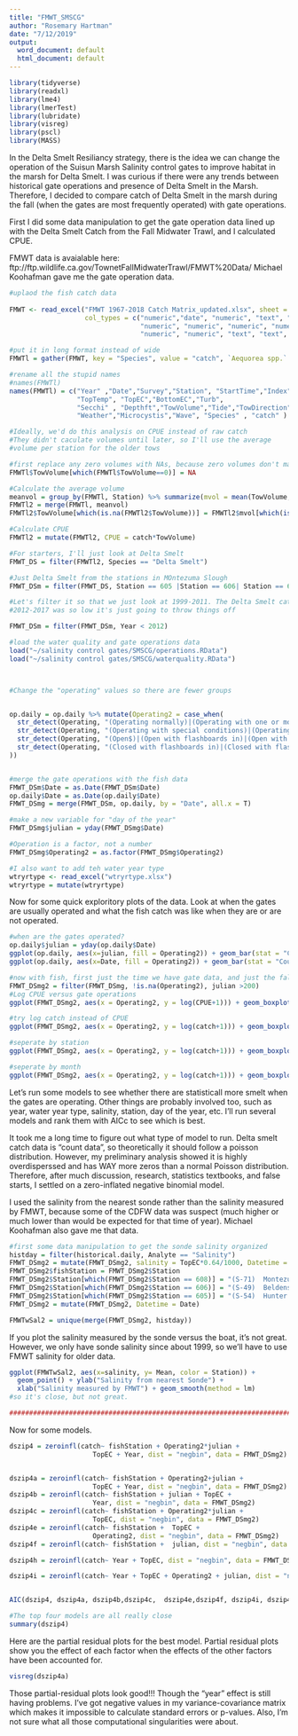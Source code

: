 ```yaml
---
title: "FMWT_SMSCG"
author: "Rosemary Hartman"
date: "7/12/2019"
output:
  word_document: default
  html_document: default
---
```


```r

library(tidyverse)
library(readxl)
library(lme4)
library(lmerTest)
library(lubridate)
library(visreg)
library(pscl)
library(MASS)
```

In the Delta Smelt Resiliancy strategy, there is the idea we can change the operation of the Suisun Marsh Salinity control gates to improve habitat in the marsh for Delta Smelt. I was curious if there were any trends between historical gate operations and presence of Delta Smelt in the Marsh. Therefore, I decided to compare catch of Delta Smelt in the marsh during the fall (when the gates are most frequently operated) with gate operations.

First I did some data manipulation to get the gate operation data lined up with the Delta Smelt Catch from the Fall Midwater Trawl, and I calculated CPUE.

FMWT data is avaialable here: ftp://ftp.wildlife.ca.gov/TownetFallMidwaterTrawl/FMWT%20Data/
Michael Koohafman gave me the gate operation data.


```r
#uplaod the fish catch data
                   
FMWT <- read_excel("FMWT 1967-2018 Catch Matrix_updated.xlsx", sheet = "FlatFile", 
                   col_types = c("numeric","date", "numeric", "text", "date",  
                                 "numeric", "numeric", "numeric", "numeric", "numeric", "numeric", 
                                 "numeric", "numeric", "text", "text", "text", rep("numeric", times =112)))

#put it in long format instead of wide
FMWTl = gather(FMWT, key = "Species", value = "catch", `Aequorea spp.`:`Yellowfin Goby`)

#rename all the stupid names
#names(FMWTl)
names(FMWTl) = c("Year" ,"Date","Survey","Station", "StartTime","Index", 
                 "TopTemp", "TopEC","BottomEC","Turb",
                 "Secchi" , "Depthft","TowVolume","Tide","TowDirection",
                 "Weather","Microcystis","Wave", "Species" , "catch" )

#Ideally, we'd do this analysis on CPUE instead of raw catch
#They didn't caculate volumes until later, so I'll use the average
#volume per station for the older tows

#first replace any zero volumes with NAs, because zero volumes don't make sense
FMWTl$TowVolume[which(FMWTl$TowVolume==0)] = NA

#Calculate the average volume
meanvol = group_by(FMWTl, Station) %>% summarize(mvol = mean(TowVolume, na.rm = T))
FMWTl2 = merge(FMWTl, meanvol)
FMWTl2$TowVolume[which(is.na(FMWTl2$TowVolume))] = FMWTl2$mvol[which(is.na(FMWTl2$TowVolume))]

#Calculate CPUE 
FMWTl2 = mutate(FMWTl2, CPUE = catch*TowVolume)

#For starters, I'll just look at Delta Smelt
FMWT_DS = filter(FMWTl2, Species == "Delta Smelt")

#Just Delta Smelt from the stations in MOntezuma Slough
FMWT_DSm = filter(FMWT_DS, Station == 605 |Station == 606| Station == 608 )

#Let's filter it so that we just look at 1999-2011. The Delta Smelt catch from 
#2012-2017 was so low it's just going to throw things off

FMWT_DSm = filter(FMWT_DSm, Year < 2012)

#load the water quality and gate operations data
load("~/salinity control gates/SMSCG/operations.RData")
load("~/salinity control gates/SMSCG/waterquality.RData")



#Change the "operating" values so there are fewer groups


op.daily = op.daily %>% mutate(Operating2 = case_when(
  str_detect(Operating, "(Operating normally)|(Operating with one or more gates closed)") ~ "Operating",
  str_detect(Operating, "(Operating with special conditions)|(Operating with one or more gates open)|(Operating with flashboards out)") ~ "Operating",
  str_detect(Operating, "(Open$)|(Open with flashboards in)|(Open with one or more gates closed)") ~ "Open",
  str_detect(Operating, "(Closed with flashboards in)|(Closed with flashboards out)") ~ "Operating"
))


#merge the gate operations with the fish data
FMWT_DSm$Date = as.Date(FMWT_DSm$Date)
op.daily$Date = as.Date(op.daily$Date)
FMWT_DSmg = merge(FMWT_DSm, op.daily, by = "Date", all.x = T)

#make a new variable for "day of the year"
FMWT_DSmg$julian = yday(FMWT_DSmg$Date)

#Operation is a factor, not a number
FMWT_DSmg$Operating2 = as.factor(FMWT_DSmg$Operating2)

#I also want to add teh water year type
wtryrtype <- read_excel("wtryrtype.xlsx")
wtryrtype = mutate(wtryrtype)

```

Now for some quick exploritory plots of the data. Look at when the gates are usually operated and what the fish catch was like when they are or are not operated.

```r

#when are the gates operated?
op.daily$julian = yday(op.daily$Date)
ggplot(op.daily, aes(x=julian, fill = Operating2)) + geom_bar(stat = "Count")
ggplot(op.daily, aes(x=Date, fill = Operating2)) + geom_bar(stat = "Count")

#now with fish, first just the time we have gate data, and just the fall because we have more trawls in the fall
FMWT_DSmg2 = filter(FMWT_DSmg, !is.na(Operating2), julian >200)
#Log CPUE versus gate operations
ggplot(FMWT_DSmg2, aes(x = Operating2, y = log(CPUE+1))) + geom_boxplot()

#try log catch instead of CPUE
ggplot(FMWT_DSmg2, aes(x = Operating2, y = log(catch+1))) + geom_boxplot()

#seperate by station
ggplot(FMWT_DSmg2, aes(x = Operating2, y = log(catch+1))) + geom_boxplot() + facet_wrap(~Station)

#seperate by month
ggplot(FMWT_DSmg2, aes(x = Operating2, y = log(catch+1))) + geom_boxplot() + facet_wrap(~month(Date))


```

Let's run some models to see whether there are statisticall more smelt when the gates are operating. Other things are probably involved too, such as year, water year type, salinity, station, day of the year, etc. I'll run several models and rank them with AICc to see which is best.

It took me a long time to figure out what type of model to run. Delta smelt catch data is "count data", so theoretically it should follow a poisson distribution. However, my preliminary analysis showed it is highly overdisperssed and has WAY more zeros than a normal Poisson distribution. Therefore, after much discussion, research, statistics textbooks, and false starts, I settled on a zero-inflated negative binomial model.

I used the salinity from the nearest sonde rather than the salinity measured by FMWT, because some of the CDFW data was suspect (much higher or much lower than would be expected for that time of year). Michael Koohafman also gave me that data.


```r

#first some data manipulation to get the sonde salinity organized
histday = filter(historical.daily, Analyte == "Salinity")
FMWT_DSmg2 = mutate(FMWT_DSmg2, salinity = TopEC*0.64/1000, Datetime = Date)
FMWT_DSmg2$fishStation = FMWT_DSmg2$Station
FMWT_DSmg2$Station[which(FMWT_DSmg2$Station == 608)] = "(S-71)  Montezuma Slough at Roaring River"
FMWT_DSmg2$Station[which(FMWT_DSmg2$Station == 606)] = "(S-49)  Beldens Landing"
FMWT_DSmg2$Station[which(FMWT_DSmg2$Station == 605)] = "(S-54)  Hunter Cut" 
FMWT_DSmg2 = mutate(FMWT_DSmg2, Datetime = Date)

FMWTwSal2 = unique(merge(FMWT_DSmg2, histday))

```
If you plot the salinity measured by the sonde versus the boat, it's not great. However, we only have sonde salinity since about 1999, so we'll have to use FMWT salinity for older data.
```r
ggplot(FMWTwSal2, aes(x=salinity, y= Mean, color = Station)) + 
  geom_point() + ylab("Salinity from nearest Sonde") +
  xlab("Salinity measured by FMWT") + geom_smooth(method = lm)
#so it's close, but not great.

############################################################################################

```
Now for some models. 
```r
dszip4 = zeroinfl(catch~ fishStation + Operating2*julian + 
                     TopEC + Year, dist = "negbin", data = FMWT_DSmg2)


dszip4a = zeroinfl(catch~ fishStation + Operating2+julian + 
                     TopEC + Year, dist = "negbin", data = FMWT_DSmg2)
dszip4b = zeroinfl(catch~ fishStation + julian + TopEC +
                     Year, dist = "negbin", data = FMWT_DSmg2)
dszip4c = zeroinfl(catch~ fishStation + Operating2*julian + 
                     TopEC, dist = "negbin", data = FMWT_DSmg2)
dszip4e = zeroinfl(catch~ fishStation +  TopEC +
                     Operating2, dist = "negbin", data = FMWT_DSmg2)
dszip4f = zeroinfl(catch~ fishStation +  julian, dist = "negbin", data = FMWT_DSmg2)

dszip4h = zeroinfl(catch~ Year + TopEC, dist = "negbin", data = FMWT_DSmg2)

dszip4i = zeroinfl(catch~ Year + TopEC + Operating2 + julian, dist = "negbin", data = FMWT_DSmg2)


AIC(dszip4, dszip4a, dszip4b,dszip4c,  dszip4e,dszip4f, dszip4i, dszip4h)

#The top four models are all really close
summary(dszip4)


```
Here are the partial residual plots for the best model. 
Partial residual plots show you the effect of each factor when the effects of the
other factors have been accounted for. 
```r
visreg(dszip4a)


```

Those partial-residual plots look good!!! Though the "year" effect is still having problems. I've got negative values in my variance-covariance matrix which makes it impossible to calculate standard errors or p-values. 
Also, I'm not sure what all those computational singularities were about.


